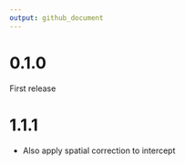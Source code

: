 ```yaml
---
output: github_document
---
```


# 0.1.0

First release

# 1.1.1

 - Also apply spatial correction to intercept 
